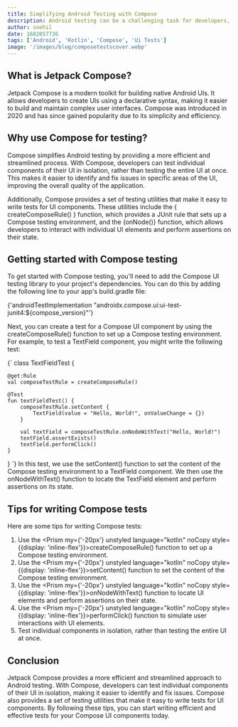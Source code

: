 ```yaml
---
title: Simplifying Android Testing with Compose
description: Android testing can be a challenging task for developers, but with the introduction of Jetpack Compose, it has become easier and more efficient than ever before. In this blog, we will discuss how Compose can simplify Android testing and provide some tips on how to get started.
author: snehil
date: 1682057736
tags: ['Android', 'Kotlin', 'Compose', 'Ui Tests']
image: '/images/blog/composetestscover.webp'
---
```



## What is Jetpack Compose?

Jetpack Compose is a modern toolkit for building native Android UIs. It allows developers to create UIs using a declarative syntax, making it easier to build and maintain complex user interfaces. Compose was introduced in 2020 and has since gained popularity due to its simplicity and efficiency.

## Why use Compose for testing?

Compose simplifies Android testing by providing a more efficient and streamlined process. With Compose, developers can test individual components of their UI in isolation, rather than testing the entire UI at once. This makes it easier to identify and fix issues in specific areas of the UI, improving the overall quality of the application.

<div>Additionally, Compose provides a set of testing utilities that make it easy to write tests for UI components. These utilities include the  {<span> <Prism my={'-20px'} unstyled language="kotlin" noCopy style={{display: 'inline-flex'}}>createComposeRule() </Prism> </span>} function, which provides a JUnit rule that sets up a Compose testing environment, and the  {<Prism unstyled my={'-20px'} language="kotlin" noCopy style={{display: 'inline-flex'}}>onNode()</Prism>} function, which allows developers to interact with individual UI elements and perform assertions on their state.</div>

## Getting started with Compose testing

To get started with Compose testing, you'll need to add the Compose UI testing library to your project's dependencies. You can do this by adding the following line to your app's build.gradle file:


<Prism withLineNumbers language="groovy">{'androidTestImplementation "androidx.compose.ui:ui-test-junit4:${compose_version}"'}</Prism>

Next, you can create a test for a Compose UI component by using the createComposeRule() function to set up a Compose testing environment. For example, to test a TextField component, you might write the following test:


<Prism radius="lg" withLineNumbers language="kotlin" scrollAreaComponent="div">
{`
class TextFieldTest {

    @get:Rule
    val composeTestRule = createComposeRule()

    @Test
    fun textFieldTest() {
        composeTestRule.setContent {
            TextField(value = "Hello, World!", onValueChange = {})
        }

        val textField = composeTestRule.onNodeWithText("Hello, World!")
        textField.assertExists()
        textField.performClick()
    }
}
`}
</Prism>
In this test, we use the setContent() function to set the content of the Compose testing environment to a TextField component. We then use the onNodeWithText() function to locate the TextField element and perform assertions on its state.

## Tips for writing Compose tests

Here are some tips for writing Compose tests:
1. Use the <span> <Prism my={'-20px'} unstyled language="kotlin" noCopy style={{display: 'inline-flex'}}>createComposeRule()</Prism> </span>function to set up a Compose testing environment.
1. Use the <span> <Prism my={'-20px'} unstyled language="kotlin" noCopy style={{display: 'inline-flex'}}>setContent()</Prism> </span> function to set the content of the Compose testing environment.
1. Use the <span> <Prism my={'-20px'} unstyled language="kotlin" noCopy style={{display: 'inline-flex'}}>onNodeWithText()</Prism> </span> function to locate UI elements and perform assertions on their state.
1. Use the <span> <Prism my={'-20px'} unstyled language="kotlin" noCopy style={{display: 'inline-flex'}}>performClick()</Prism> </span> function to simulate user interactions with UI elements.
1. Test individual components in isolation, rather than testing the entire UI at once.

## Conclusion

Jetpack Compose provides a more efficient and streamlined approach to Android testing. With Compose, developers can test individual components of their UI in isolation, making it easier to identify and fix issues. Compose also provides a set of testing utilities that make it easy to write tests for UI components. By following these tips, you can start writing efficient and effective tests for your Compose UI components today.